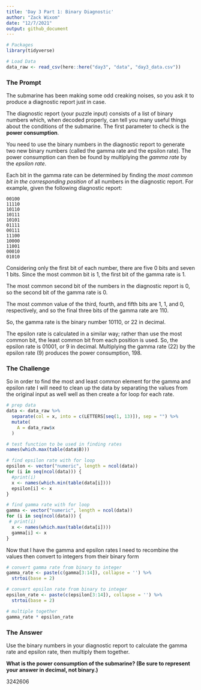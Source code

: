 ```yaml
---
title: 'Day 3 Part 1: Binary Diagnostic'
author: "Zack Wixom"
date: "12/7/2021"
output: github_document
---
```


```r
# Packages
library(tidyverse)

# Load Data
data_raw <- read_csv(here::here("day3", "data", "day3_data.csv"))

```

### The Prompt

The submarine has been making some odd creaking noises, so you ask it to produce a diagnostic report just in case.

The diagnostic report (your puzzle input) consists of a list of binary numbers which, when decoded properly, can tell you many useful things about the conditions of the submarine. The first parameter to check is the **power consumption**.

You need to use the binary numbers in the diagnostic report to generate two new binary numbers (called the gamma rate and the epsilon rate). The power consumption can then be found by multiplying the *gamma rate* by the *epsilon rate*.

Each bit in the gamma rate can be determined by finding the *most common bit in the corresponding position* of all numbers in the diagnostic report. For example, given the following diagnostic report:

```
00100
11110
10110
10111
10101
01111
00111
11100
10000
11001
00010
01010
```

Considering only the first bit of each number, there are five 0 bits and seven 1 bits. Since the most common bit is 1, the first bit of the gamma rate is 1.

The most common second bit of the numbers in the diagnostic report is 0, so the second bit of the gamma rate is 0.

The most common value of the third, fourth, and fifth bits are 1, 1, and 0, respectively, and so the final three bits of the gamma rate are 110.

So, the gamma rate is the binary number 10110, or 22 in decimal.

The epsilon rate is calculated in a similar way; rather than use the most common bit, the least common bit from each position is used. So, the epsilon rate is 01001, or 9 in decimal. Multiplying the gamma rate (22) by the epsilon rate (9) produces the power consumption, 198.

### The Challenge

So in order to find the most and least common element for the gamma and epsilon rate I will need to clean up the data by separating the values from the original input as well well as then create a for loop for each rate.

```r
# prep data
data <- data_raw %>% 
  separate(col = x, into = c(LETTERS[seq(1, 13)]), sep = "") %>% 
  mutate(
    A = data_raw$x
  )

# test function to be used in finding rates
names(which.max(table(data$B)))

# find epsilon rate with for loop
epsilon <- vector("numeric", length = ncol(data))
for (i in seq(ncol(data))) {
  #print(i)
  x <- names(which.min(table(data[i])))
  epsilon[i] <- x
}

# find gamma rate with for loop
gamma <- vector("numeric", length = ncol(data))
for (i in seq(ncol(data))) {
 # print(i)
  x <- names(which.max(table(data[i])))
  gamma[i] <- x
}

```

Now that I have the gamma and epsilon rates I need to recombine the values then convert to integers from their binary form

```r
# convert gamma rate from binary to integer
gamma_rate <- paste(c(gamma[3:14]), collapse = '') %>% 
  strtoi(base = 2)

# convert epsilon rate from binary to integer
epsilon_rate <- paste(c(epsilon[3:14]), collapse = '') %>% 
  strtoi(base = 2)

# multiple together
gamma_rate * epsilon_rate

```




### The Answer

Use the binary numbers in your diagnostic report to calculate the gamma rate and epsilon rate, then multiply them together. 

**What is the power consumption of the submarine? (Be sure to represent your answer in decimal, not binary.)**

3242606
